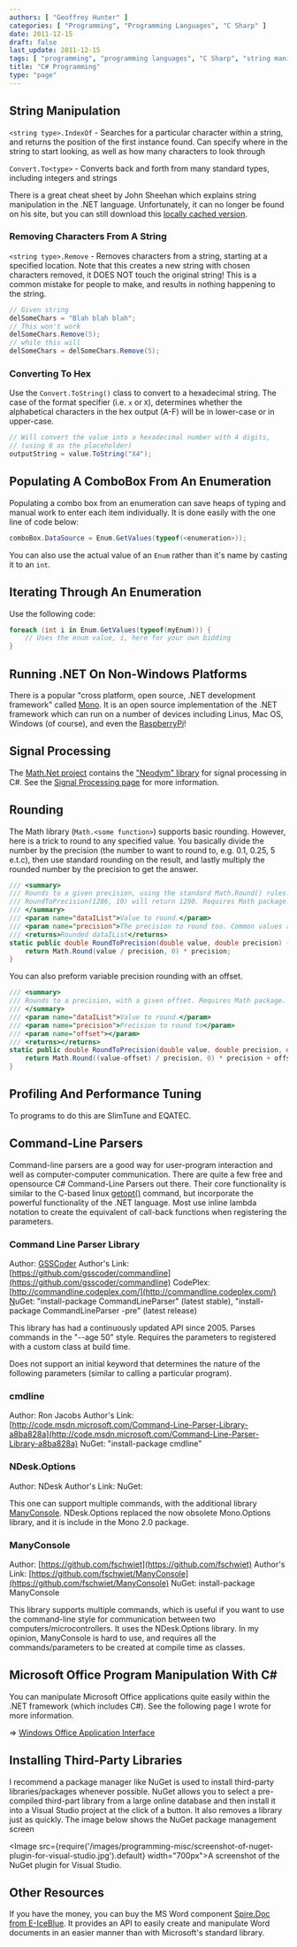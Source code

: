 ```yaml
---
authors: [ "Geoffrey Hunter" ]
categories: [ "Programming", "Programming Languages", "C Sharp" ]
date: 2011-12-15
draft: false
last_update: 2011-12-15
tags: [ "programming", "programming languages", "C Sharp", "string manipulation", "ComboBox", "GUI", ".NET", "dot net" ]
title: "C# Programming"
type: "page"
---
```


## String Manipulation

`<string type>.IndexOf` - Searches for a particular character within a string, and returns the position of the first instance found. Can specify where in the string to start looking, as well as how many characters to look through

`Convert.To<type>` - Converts back and forth from many standard types, including integers and strings

There is a great cheat sheet by John Sheehan which explains string manipulation in the .NET language. Unfortunately, it can no longer be found on his site, but you can still download this [locally cached version](/images/filebase/programming/languages/c-sharp/john-sheehan-msnet-formatting-strings-cheat-sheet.pdf).

### Removing Characters From A String

`<string type>.Remove` - Removes characters from a string, starting at a specified location. Note that this creates a new string with chosen characters removed, it DOES NOT touch the original string! This is a common mistake for people to make, and results in nothing happening to the string.

```c#    
// Given string 
delSomeChars = "Blah blah blah";
// This won't work
delSomeChars.Remove(5);
// while this will
delSomeChars = delSomeChars.Remove(5);
```

### Converting To Hex

Use the `Convert.ToString()` class to convert to a hexadecimal string. The case of the format specifier (i.e. `x` or `X`), determines whether the alphabetical characters in the hex output (A-F) will be in lower-case or in upper-case.

```c#    
// Will convert the value into a hexadecimal number with 4 digits,
// (using 0 as the placeholder)
outputString = value.ToString("X4");
```

## Populating A ComboBox From An Enumeration

Populating a combo box from an enumeration can save heaps of typing and manual work to enter each item individually. It is done easily with the one line of code below:

```c#    
comboBox.DataSource = Enum.GetValues(typeof(<enumeration>));
```

You can also use the actual value of an `Enum` rather than it's name by casting it to an `int`.

## Iterating Through An Enumeration

Use the following code:

```c#    
foreach (int i in Enum.GetValues(typeof(myEnum))) {
    // Uses the enum value, i, here for your own bidding
}
```

## Running .NET On Non-Windows Platforms

There is a popular "cross platform, open source, .NET development framework" called [Mono](http://www.mono-project.com/). It is an open source implementation of the .NET framework which can run on a number of devices including Linus, Mac OS, Windows (of course), and even the [RaspberryPi](http://www.amazedsaint.com/2013/04/hack-raspberry-pi-how-to-build.html)!

## Signal Processing

The [Math.Net project](http://www.mathdotnet.com/) contains the ["Neodym" library](http://neodym.mathdotnet.com/) for signal processing in C#. See the [Signal Processing page](/programming/signal-processing/) for more information.

## Rounding

The Math library (`Math.<some function>`) supports basic rounding. However, here is a trick to round to any specified value. You basically divide the number by the precision (the number to want to round to, e.g. 0.1, 0.25, 5 e.t.c), then use standard rounding on the result, and lastly multiply the rounded number by the precision to get the answer.

```c#    
/// <summary>
/// Rounds to a given precision, using the standard Math.Round() rules. E.g. RoundToPrecision(10.34, 0.1) will return 10.3.
/// RoundToPrecision(1286, 10) will return 1290. Requires Math package.
/// </summary>
/// <param name="dataIList">Value to round.</param>
/// <param name="precision">The precision to round too. Common values are 0.1 or 0.01.</param>
/// <returns>Rounded dataIList</returns>
static public double RoundToPrecision(double value, double precision) {
    return Math.Round(value / precision, 0) * precision;
}
```

You can also preform variable precision rounding with an offset.

```c#    
/// <summary>
/// Rounds to a precision, with a given offset. Requires Math package. 
/// </summary>
/// <param name="dataIList">Value to round.</param>
/// <param name="precision">Precision to round to</param>
/// <param name="offset"></param>
/// <returns></returns>
static public double RoundToPrecision(double value, double precision, double offset) {
    return Math.Round((value-offset) / precision, 0) * precision + offset;
}
```

## Profiling And Performance Tuning

To programs to do this are SlimTune and EQATEC.

## Command-Line Parsers

Command-line parsers are a good way for user-program interaction and well as computer-computer communication. There are quite a few free and opensource C# Command-Line Parsers out there. Their core functionality is similar to the C-based linux [getopt()](http://www.gnu.org/software/libc/manual/html_node/Getopt.html) command, but incorporate the powerful functionality of the .NET language. Most use inline lambda notation to create the equivalent of call-back functions when registering the parameters.

### Command Line Parser Library

Author: [GSSCoder](https://github.com/gsscoder)
Author's Link: [https://github.com/gsscoder/commandline](https://github.com/gsscoder/commandline)
CodePlex: [http://commandline.codeplex.com/](http://commandline.codeplex.com/)
[N](https://github.com/gsscoder/commandline)uGet: "install-package CommandLineParser" (latest stable), "install-package CommandLineParser -pre" (latest release)

This library has had a continuously updated API since 2005. Parses commands in the "--age 50" style. Requires the parameters to registered with a custom class at build time.

Does not support an initial keyword that determines the nature of the following parameters (similar to calling a particular program).

### cmdline

Author: Ron Jacobs
Author's Link: [http://code.msdn.microsoft.com/Command-Line-Parser-Library-a8ba828a](http://code.msdn.microsoft.com/Command-Line-Parser-Library-a8ba828a)
NuGet: "install-package cmdline"

### NDesk.Options

Author: NDesk
Author's Link:
NuGet: 

This one can support multiple commands, with the additional library [ManyConsole](https://github.com/fschwiet/ManyConsole). NDesk.Options replaced the now obsolete Mono.Options library, and it is include in the Mono 2.0 package.

### ManyConsole

Author: [https://github.com/fschwiet](https://github.com/fschwiet)
Author's Link: [https://github.com/fschwiet/ManyConsole](https://github.com/fschwiet/ManyConsole)
NuGet: install-package ManyConsole

This library supports multiple commands, which is useful if you want to use the command-line style for communication between two computers/microcontrollers. It uses the NDesk.Options library. In my opinion, ManyConsole is hard to use, and requires all the commands/parameters to be created at compile time as classes.

## Microsoft Office Program Manipulation With C#

You can manipulate Microsoft Office applications quite easily within the .NET framework (which includes C#). See the following page I wrote for more information.

=> [Windows Office Application Interface](/programming/languages/c-sharp/windows-office-application-interface/)

## Installing Third-Party Libraries

I recommend a package manager like NuGet is used to install third-party libraries/packages whenever possible. NuGet allows you to select a pre-compiled third-part library from a large online database and then install it into a Visual Studio project at the click of a button. It also removes a library just as quickly. The image below shows the NuGet package management screen

<Image src={require('/images/programming-misc/screenshot-of-nuget-plugin-for-visual-studio.jpg').default} width="700px">A screenshot of the NuGet plugin for Visual Studio.</Image>

## Other Resources

If you have the money, you can buy the MS Word component [Spire.Doc from E-IceBlue](http://www.e-iceblue.com/Introduce/word-for-net-introduce.html). It provides an API to easily create and manipulate Word documents in an easier manner than with Microsoft's standard library.
